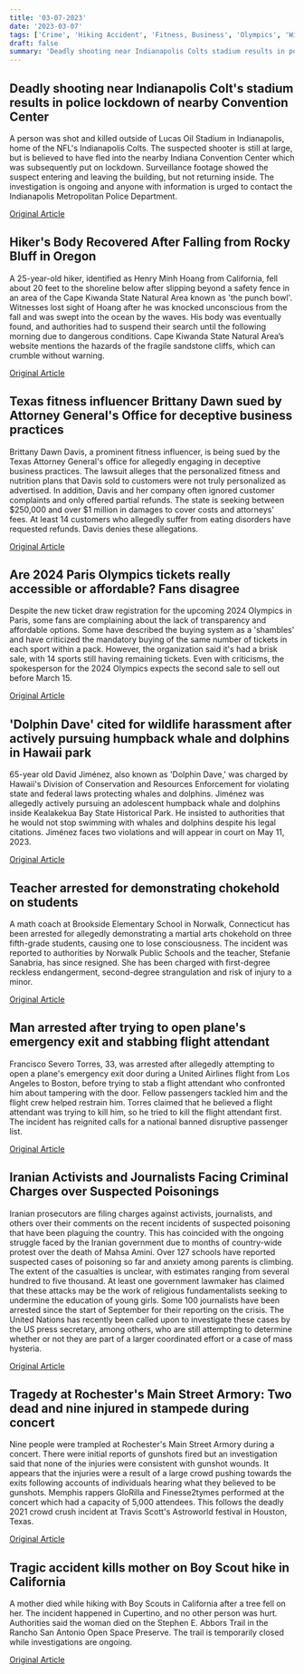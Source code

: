 ```yaml
---
title: '03-07-2023'
date: '2023-03-07'
tags: ['Crime', 'Hiking Accident', 'Fitness, Business', 'Olympics', 'Wildlife Protection', 'crime', 'Aviation Safety', 'education', 'concert tragedy', 'accident']
draft: false
summary: 'Deadly shooting near Indianapolis Colts stadium results in police lockdown of nearby Convention Center...'
---
```


## Deadly shooting near Indianapolis Colt's stadium results in police lockdown of nearby Convention Center
A person was shot and killed outside of Lucas Oil Stadium in Indianapolis, home of the NFL's Indianapolis Colts. The suspected shooter is still at large, but is believed to have fled into the nearby Indiana Convention Center which was subsequently put on lockdown. Surveillance footage showed the suspect entering and leaving the building, but not returning inside. The investigation is ongoing and anyone with information is urged to contact the Indianapolis Metropolitan Police Department.

[Original Article](https://abcnews.go.com/US/suspect-large-after-man-shot-dead-indianapolis-lucas/story?id=97674436)

## Hiker's Body Recovered After Falling from Rocky Bluff in Oregon
A 25-year-old hiker, identified as Henry Minh Hoang from California, fell about 20 feet to the shoreline below after slipping beyond a safety fence in an area of the Cape Kiwanda State Natural Area known as 'the punch bowl'. Witnesses lost sight of Hoang after he was knocked unconscious from the fall and was swept into the ocean by the waves. His body was eventually found, and authorities had to suspend their search until the following morning due to dangerous conditions. Cape Kiwanda State Natural Area’s website mentions the hazards of the fragile sandstone cliffs, which can crumble without warning.

[Original Article](https://abcnews.go.com/US/hikers-body-found-after-plummeting-rocky-bluff-swept/story?id=97674912)

## Texas fitness influencer Brittany Dawn sued by Attorney General's Office for deceptive business practices
Brittany Dawn Davis, a prominent fitness influencer, is being sued by the Texas Attorney General's office for allegedly engaging in deceptive business practices. The lawsuit alleges that the personalized fitness and nutrition plans that Davis sold to customers were not truly personalized as advertised. In addition, Davis and her company often ignored customer complaints and only offered partial refunds. The state is seeking between $250,000 and over $1 million in damages to cover costs and attorneys' fees. At least 14 customers who allegedly suffer from eating disorders have requested refunds. Davis denies these allegations.

[Original Article](https://abcnews.go.com/Health/trial-begins-fitness-influencer-accused-scamming-thousands-customers/story?id=97654444)

## Are 2024 Paris Olympics tickets really accessible or affordable? Fans disagree
Despite the new ticket draw registration for the upcoming 2024 Olympics in Paris, some fans are complaining about the lack of transparency and affordable options. Some have described the buying system as a 'shambles' and have criticized the mandatory buying of the same number of tickets in each sport within a pack. However, the organization said it's had a brisk sale, with 14 sports still having remaining tickets. Even with criticisms, the spokesperson for the 2024 Olympics expects the second sale to sell out before March 15.

[Original Article](https://abcnews.go.com/International/2024-paris-olympics-ticketing-begins-buyers-raise-concerns/story?id=97675496)

## 'Dolphin Dave' cited for wildlife harassment after actively pursuing humpback whale and dolphins in Hawaii park
65-year old David Jiménez, also known as 'Dolphin Dave,' was charged by Hawaii's Division of Conservation and Resources Enforcement for violating state and federal laws protecting whales and dolphins. Jiménez was allegedly actively pursuing an adolescent humpback whale and dolphins inside Kealakekua Bay State Historical Park. He insisted to authorities that he would not stop swimming with whales and dolphins despite his legal citations. Jiménez faces two violations and will appear in court on May 11, 2023.

[Original Article](https://abcnews.go.com/US/man-calls-dolphin-dave-arrested-continuously-harassing-humpback/story?id=97675221)

## Teacher arrested for demonstrating chokehold on students
A math coach at Brookside Elementary School in Norwalk, Connecticut has been arrested for allegedly demonstrating a martial arts chokehold on three fifth-grade students, causing one to lose consciousness. The incident was reported to authorities by Norwalk Public Schools and the teacher, Stefanie Sanabria, has since resigned. She has been charged with first-degree reckless endangerment, second-degree strangulation and risk of injury to a minor.

[Original Article](https://abcnews.go.com/US/connecticut-elementary-school-teacher-accused-putting-students-chokehold/story?id=97674439)

## Man arrested after trying to open plane's emergency exit and stabbing flight attendant
Francisco Severo Torres, 33, was arrested after allegedly attempting to open a plane's emergency exit door during a United Airlines flight from Los Angeles to Boston, before trying to stab a flight attendant who confronted him about tampering with the door. Fellow passengers tackled him and the flight crew helped restrain him. Torres claimed that he believed a flight attendant was trying to kill him, so he tried to kill the flight attendant first. The incident has reignited calls for a national banned disruptive passenger list.

[Original Article](https://abcnews.go.com/US/passenger-allegedly-stab-flight-attendant-open-emergency-door/story?id=97664838)

## Iranian Activists and Journalists Facing Criminal Charges over Suspected Poisonings
Iranian prosecutors are filing charges against activists, journalists, and others over their comments on the recent incidents of suspected poisoning that have been plaguing the country. This has coincided with the ongoing struggle faced by the Iranian government due to months of country-wide protest over the death of Mahsa Amini. Over 127 schools have reported suspected cases of poisoning so far and anxiety among parents is climbing. The extent of the casualties is unclear, with estimates ranging from several hundred to five thousand. At least one government lawmaker has claimed that these attacks may be the work of religious fundamentalists seeking to undermine the education of young girls. Some 100 journalists have been arrested since the start of September for their reporting on the crisis. The United Nations has recently been called upon to investigate these cases by the US press secretary, among others, who are still attempting to determine whether or not they are part of a larger coordinated effort or a case of mass hysteria.

[Original Article](https://abcnews.go.com/International/wireStory/teachers-protest-suspected-iran-schoolgirl-poisonings-97678042)

## Tragedy at Rochester's Main Street Armory: Two dead and nine injured in stampede during concert
Nine people were trampled at Rochester's Main Street Armory during a concert. There were initial reports of gunshots fired but an investigation said that none of the injuries were consistent with gunshot wounds. It appears that the injuries were a result of a large crowd pushing towards the exits following accounts of individuals hearing what they believed to be gunshots. Memphis rappers GloRilla and Finesse2tymes performed at the concert which had a capacity of 5,000 attendees. This follows the deadly 2021 crowd crush incident at Travis Scott's Astroworld festival in Houston, Texas.

[Original Article](https://abcnews.go.com/US/1-dead-2-critically-injured-after-fears-gunshots/story?id=97650313)

## Tragic accident kills mother on Boy Scout hike in California
A mother died while hiking with Boy Scouts in California after a tree fell on her. The incident happened in Cupertino, and no other person was hurt. Authorities said the woman died on the Stephen E. Abbors Trail in the Rancho San Antonio Open Space Preserve. The trail is temporarily closed while investigations are ongoing. 

[Original Article](https://abcnews.go.com/US/mom-dies-after-tree-falls-boy-scout-hike/story?id=97654361)
